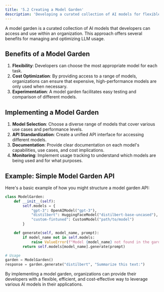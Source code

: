 ```yaml
---
title: '5.2 Creating a Model Garden'
description: 'Developing a curated collection of AI models for flexible and efficient usage'
---
```


A model garden is a curated collection of AI models that developers can access and use within an organization. This approach offers several benefits for managing and optimizing LLM usage.

## Benefits of a Model Garden

1. **Flexibility**: Developers can choose the most appropriate model for each task.
2. **Cost Optimization**: By providing access to a range of models, organizations can ensure that expensive, high-performance models are only used when necessary.
3. **Experimentation**: A model garden facilitates easy testing and comparison of different models.

## Implementing a Model Garden

1. **Model Selection**: Choose a diverse range of models that cover various use cases and performance levels.
2. **API Standardization**: Create a unified API interface for accessing different models.
3. **Documentation**: Provide clear documentation on each model's capabilities, use cases, and cost implications.
4. **Monitoring**: Implement usage tracking to understand which models are being used and for what purposes.

## Example: Simple Model Garden API

Here's a basic example of how you might structure a model garden API:

```python
class ModelGarden:
    def __init__(self):
        self.models = {
            "gpt-3": OpenAIModel("gpt-3"),
            "distilbert": HuggingFaceModel("distilbert-base-uncased"),
            "custom-fintuned": CustomModel("path/to/model")
        }

    def generate(self, model_name, prompt):
        if model_name not in self.models:
            raise ValueError(f"Model {model_name} not found in the garden")
        return self.models[model_name].generate(prompt)

# Usage
garden = ModelGarden()
response = garden.generate("distilbert", "Summarize this text:")
```

By implementing a model garden, organizations can provide their developers with a flexible, efficient, and cost-effective way to leverage various AI models in their applications.